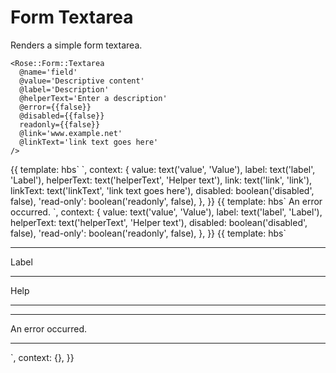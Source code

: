 
<Meta title="Rose/Form/Textarea" component="Form/Textarea" />

# Form Textarea

Renders a simple form textarea.

```htmlbars
<Rose::Form::Textarea
  @name='field'
  @value='Descriptive content'
  @label='Description'
  @helperText='Enter a description'
  @error={{false}}
  @disabled={{false}}
  readonly={{false}}
  @link='www.example.net'
  @linkText='link text goes here'
/>
```

<Preview>
  <Story name="Basic Textarea" height="10rem">
    {{
      template: hbs`
      <Rose::Form::Textarea
        @name="field"
        @value={{value}}
        @label={{label}}
        @helperText={{helperText}}
        @error={{false}}
        @disabled={{disabled}}
        readonly={{read-only}}
        @link='www.example.net'
        @linkText='link text goes here'
        />
    `,
      context: {
        value: text('value', 'Value'),
        label: text('label', 'Label'),
        helperText: text('helperText', 'Helper text'),
        link: text('link', 'link'),
        linkText: text('linkText', 'link text goes here'),
        disabled: boolean('disabled', false),
        'read-only': boolean('readonly', false),
      },
    }}
  </Story>
</Preview>

<Preview>
  <Story name="Textarea with Errors" height="10rem">
    {{
      template: hbs`
      <Rose::Form::Textarea
        @name="field"
        @value={{value}}
        @label={{label}}
        @helperText={{helperText}}
        @error={{true}}
        @disabled={{disabled}}
        readonly={{read-only}}
        as |field|>
        <field.errors as |errors|>
          <errors.message>An error occurred.</errors.message>
        </field.errors>
      </Rose::Form::Textarea>
    `,
      context: {
        value: text('value', 'Value'),
        label: text('label', 'Label'),
        helperText: text('helperText', 'Helper text'),
        disabled: boolean('disabled', false),
        'read-only': boolean('readonly', false),
      },
    }}
  </Story>
</Preview>

<Preview>
  <Story name="Fully Contextual Textarea">
    {{
      template: hbs`
      <Rose::Form::Textarea @value="Text" @error={{true}} @contextual={{true}} as |field|>
        <hr />
        <field.label>Label</field.label>
        <hr />
        <field.helperText>Help</field.helperText>
        <hr />
        <field.field />
        <hr />
        <field.errors as |errors|>
          <errors.message>An error occurred.</errors.message>
        </field.errors>
        <hr />
      </Rose::Form::Textarea>
    `,
      context: {},
    }}
  </Story>
</Preview>
